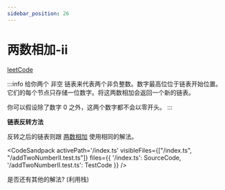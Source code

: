```yaml
---
sidebar_position: 26
---
```



# 两数相加-ii


[leetCode](https://leetcode.cn/problems/add-two-numbers-ii/)


:::info
给你两个 非空 链表来代表两个非负整数。数字最高位位于链表开始位置。它们的每个节点只存储一位数字。将这两数相加会返回一个新的链表。

你可以假设除了数字 0 之外，这两个数字都不会以零开头。
:::


**链表反转方法**

反转之后的链表则跟 [两数相加](/docs/algo-linkList/leetCode/addTwoNumber/) 使用相同的解法。

<CodeSandpack
  activePath='/index.ts'
  visibleFiles={["/index.ts", "/addTwoNumberII.test.ts"]}
  files={{
    '/index.ts': SourceCode,
    '/addTwoNumberII.test.ts': TestCode
  }}
/>

是否还有其他的解法? (利用栈)

